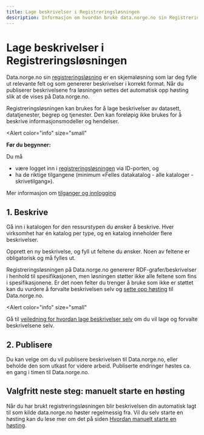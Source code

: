 ```yaml
---
title: Lage beskrivelser i Registreringsløsningen
description: Informasjon om hvordan bruke data.norge.no sin Registreringsløsning for å lage beskrivelser.
---
```



# Lage beskrivelser i Registreringsløsningen

Data.norge.no sin [registreringsløsning](https://registrering.fellesdatakatalog.digdir.no) er en skjemaløsning som lar deg fylle ut relevante felt og som genererer beskrivelser i korrekt format. Når du publiserer beskrivelsene fra løsningen settes det automatisk opp høsting slik at de vises på Data.norge.no.

Registreringsløsningen kan brukes for å lage beskrivelser av datasett, datatjenester, begrep og tjenester. Den kan foreløpig ikke brukes for å beskrive informasjonsmodeller og hendelser.

<Alert
    color="info"
    size="small"
>
**Før du begynner:**

Du må

- være logget inn i [registreringsløsningen](https://registrering.fellesdatakatalog.digdir.no) via ID-porten, og
- ha de riktige tilgangene (minimum «Felles datakatalog - alle kataloger - skrivetilgang»).

Mer informasjon om [tilganger og innlogging](/docs/login-and-access)

</Alert>

## 1. Beskrive

Gå inn i katalogen for den ressurstypen du ønsker å beskrive. Hver virksomhet har én katalog per type, og en katalog inneholder flere beskrivelser.

Opprett en ny beskrivelse, og fyll ut feltene du ønsker. Noen av feltene er obligatorisk og må fylles ut.

Registreringsløsningen på Data.norge.no genererer RDF-grafer/beskrivelser i henhold til spesifikasjonen, men løsningen støtter ikke alle feltene som fins i spesifikasjonene. Er det noen felter du trenger å bruke som ikke er støttet kan du vurdere å forvalte beskrivelsen selv og [sette opp høsting](/getting-started/publishing-descriptions) til Data.norge.no.

<Alert
    color="info"
    size="small"
>
Gå til [veiledning for hvordan lage beskrivelser selv](/docs/tutorials/publishing-data-descriptions/1-creating-descriptions-self) om du vil lage og forvalte beskrivelsene selv.
</Alert>

## 2. Publisere

Du kan velge om du vil publisere beskrivelsen til Data.norge.no, eller beholde den som utkast for videre arbeid. Publiserte endringer høstes ca. en gang i timen til Data.norge.no.

## Valgfritt neste steg: manuelt starte en høsting

Når du har brukt registreringsløsningen blir beskrivelsen din automatisk lagt til som kilde data.norge.no høster regelmessig fra.
Vil du selv starte en høsting kan du lese mer om det på siden [Hvordan manuelt starte en høsting](/docs/tutorials/publishing-data-descriptions/4-triggering-harvest).

